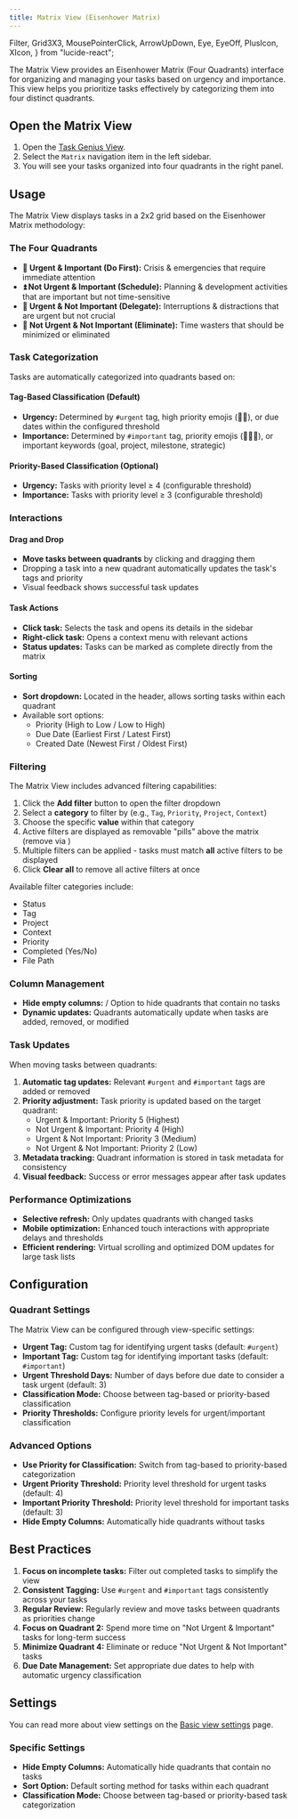 ```yaml
---
title: Matrix View (Eisenhower Matrix)
---
```


  Filter,
  Grid3X3,
  MousePointerClick,
  ArrowUpDown,
  Eye,
  EyeOff,
  PlusIcon,
  XIcon,
} from "lucide-react";

The Matrix View provides an Eisenhower Matrix (Four Quadrants) interface for organizing and managing your tasks based on urgency and importance. This view helps you prioritize tasks effectively by categorizing them into four distinct quadrants.

<VersionCallout version="9.0.0" />

## Open the Matrix View

1. Open the [Task Genius View](/docs/task-view).
2. Select the `Matrix` navigation item in the left sidebar.
3. You will see your tasks organized into four quadrants in the right panel.

## Usage

The Matrix View displays tasks in a 2x2 grid based on the Eisenhower Matrix methodology:

### The Four Quadrants

- **🔺 Urgent & Important (Do First):** Crisis & emergencies that require immediate attention
- **⏫ Not Urgent & Important (Schedule):** Planning & development activities that are important but not time-sensitive
- **🔼 Urgent & Not Important (Delegate):** Interruptions & distractions that are urgent but not crucial
- **🔽 Not Urgent & Not Important (Eliminate):** Time wasters that should be minimized or eliminated

### Task Categorization

Tasks are automatically categorized into quadrants based on:

#### Tag-Based Classification (Default)
- **Urgency:** Determined by `#urgent` tag, high priority emojis (🔺⏫), or due dates within the configured threshold
- **Importance:** Determined by `#important` tag, priority emojis (🔺⏫🔼), or important keywords (goal, project, milestone, strategic)

#### Priority-Based Classification (Optional)
- **Urgency:** Tasks with priority level ≥ 4 (configurable threshold)
- **Importance:** Tasks with priority level ≥ 3 (configurable threshold)

### Interactions

#### Drag and Drop

- **Move tasks between quadrants** by clicking and dragging them
- Dropping a task into a new quadrant automatically updates the task's tags and priority
- Visual feedback shows successful task updates

#### Task Actions

- **Click task:** <MousePointerClick className="inline-block w-5 h-5" /> Selects the task and opens its details in the sidebar
- **Right-click task:** Opens a context menu with relevant actions
- **Status updates:** Tasks can be marked as complete directly from the matrix

#### Sorting
- **Sort dropdown:** <ArrowUpDown className="inline-block w-5 h-5" /> Located in the header, allows sorting tasks within each quadrant
- Available sort options:
  - Priority (High to Low / Low to High)
  - Due Date (Earliest First / Latest First)
  - Created Date (Newest First / Oldest First)

### Filtering

The Matrix View includes advanced filtering capabilities:

<VersionCallout version="8.0.0" />

1. Click the <PlusIcon className="inline-block w-5 h-5" /> **Add filter** button to open the filter dropdown
2. Select a **category** to filter by (e.g., `Tag`, `Priority`, `Project`, `Context`)
3. Choose the specific **value** within that category
4. Active filters are displayed as removable "pills" above the matrix (remove via <XIcon className="inline-block w-5 h-5" />)
5. Multiple filters can be applied - tasks must match **all** active filters to be displayed
6. Click **Clear all** to remove all active filters at once

Available filter categories include:
- Status
- Tag
- Project
- Context
- Priority
- Completed (Yes/No)
- File Path

### Column Management

- **Hide empty columns:** <EyeOff className="inline-block w-5 h-5" /> / <Eye className="inline-block w-5 h-5" /> Option to hide quadrants that contain no tasks
- **Dynamic updates:** Quadrants automatically update when tasks are added, removed, or modified

### Task Updates

When moving tasks between quadrants:

1. **Automatic tag updates:** Relevant `#urgent` and `#important` tags are added or removed
2. **Priority adjustment:** Task priority is updated based on the target quadrant:
   - Urgent & Important: Priority 5 (Highest)
   - Not Urgent & Important: Priority 4 (High)
   - Urgent & Not Important: Priority 3 (Medium)
   - Not Urgent & Not Important: Priority 2 (Low)
3. **Metadata tracking:** Quadrant information is stored in task metadata for consistency
4. **Visual feedback:** Success or error messages appear after task updates

### Performance Optimizations

- **Selective refresh:** Only updates quadrants with changed tasks
- **Mobile optimization:** Enhanced touch interactions with appropriate delays and thresholds
- **Efficient rendering:** Virtual scrolling and optimized DOM updates for large task lists

## Configuration

### Quadrant Settings

The Matrix View can be configured through view-specific settings:

- **Urgent Tag:** Custom tag for identifying urgent tasks (default: `#urgent`)
- **Important Tag:** Custom tag for identifying important tasks (default: `#important`)
- **Urgent Threshold Days:** Number of days before due date to consider a task urgent (default: 3)
- **Classification Mode:** Choose between tag-based or priority-based classification
- **Priority Thresholds:** Configure priority levels for urgent/important classification

### Advanced Options

- **Use Priority for Classification:** Switch from tag-based to priority-based categorization
- **Urgent Priority Threshold:** Priority level threshold for urgent tasks (default: 4)
- **Important Priority Threshold:** Priority level threshold for important tasks (default: 3)
- **Hide Empty Columns:** Automatically hide quadrants without tasks

## Best Practices

1. **Focus on incomplete tasks:** Filter out completed tasks to simplify the view
2. **Consistent Tagging:** Use `#urgent` and `#important` tags consistently across your tasks
3. **Regular Review:** Regularly review and move tasks between quadrants as priorities change
4. **Focus on Quadrant 2:** Spend more time on "Not Urgent & Important" tasks for long-term success
5. **Minimize Quadrant 4:** Eliminate or reduce "Not Urgent & Not Important" tasks
6. **Due Date Management:** Set appropriate due dates to help with automatic urgency classification

## Settings

You can read more about view settings on the [Basic view settings](/docs/task-view/basic-view-settings#basic-settings) page.

### Specific Settings

- **Hide Empty Columns:** Automatically hide quadrants that contain no tasks
- **Sort Option:** Default sorting method for tasks within each quadrant
- **Classification Mode:** Choose between tag-based or priority-based task categorization

